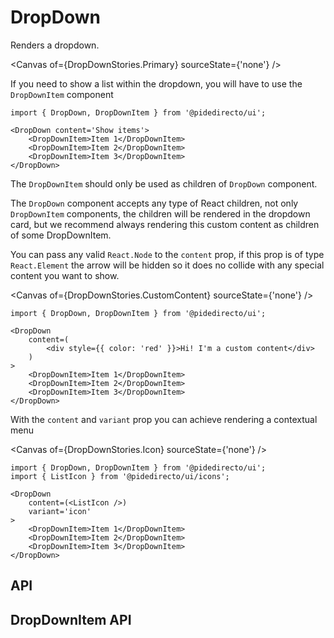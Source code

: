 

<Meta of={DropDownStories} />

# DropDown
Renders a dropdown.

<Canvas of={DropDownStories.Primary} sourceState={'none'} />

If you need to show a list within the dropdown, you will have to use the `DropDownItem` component
```tsx
import { DropDown, DropDownItem } from '@pidedirecto/ui';

<DropDown content='Show items'>
    <DropDownItem>Item 1</DropDownItem>
    <DropDownItem>Item 2</DropDownItem>
    <DropDownItem>Item 3</DropDownItem>
</DropDown>
```

The `DropDownItem` should only be used as children of `DropDown` component.

The `DropDown` component accepts any type of React children, not only `DropDownItem` components, the children will be rendered in the dropdown card, but we recommend always rendering this custom content as children of some DropDownItem.

You can pass any valid `React.Node` to the `content` prop, if this prop is of type `React.Element` the arrow will be hidden so it does no collide with any special content you want to show.

<Canvas of={DropDownStories.CustomContent} sourceState={'none'} />

```tsx
import { DropDown, DropDownItem } from '@pidedirecto/ui';

<DropDown
    content=(
        <div style={{ color: 'red' }}>Hi! I'm a custom content</div>
    )
>
    <DropDownItem>Item 1</DropDownItem>
    <DropDownItem>Item 2</DropDownItem>
    <DropDownItem>Item 3</DropDownItem>
</DropDown>
```

With the `content` and `variant` prop you can achieve rendering a contextual menu

<Canvas of={DropDownStories.Icon} sourceState={'none'} />

```tsx
import { DropDown, DropDownItem } from '@pidedirecto/ui';
import { ListIcon } from '@pidedirecto/ui/icons';

<DropDown
    content=(<ListIcon />)
    variant='icon'
>
    <DropDownItem>Item 1</DropDownItem>
    <DropDownItem>Item 2</DropDownItem>
    <DropDownItem>Item 3</DropDownItem>
</DropDown>
```

## API

<ArgTypes of={DropDownStories} />

## DropDownItem API

<ArgTypes of={DropDownItemStories} />

